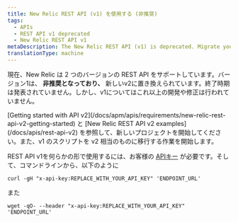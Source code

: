 ```yaml
---
title: New Relic REST API (v1) を使用する (非推奨)
tags:
  - APIs
  - REST API v1 deprecated
  - New Relic REST API v1
metaDescription: The New Relic REST API (v1) is deprecated. Migrate your v1 scripts to their REST API v2 equivalent.
translationType: machine
---
```


現在、New Relic は 2 つのバージョンの REST API をサポートしています。バージョン1は、 **非推奨となっており、** 新しいv2に置き換えられています。終了時期は発表されていません。しかし、v1についてはこれ以上の開発や修正は行われていません。

<Callout variant="important">
  [Getting started with API v2](/docs/apm/apis/requirements/new-relic-rest-api-v2-getting-started) と [New Relic REST API v2 examples](/docs/apis/rest-api-v2) を参照して、新しいプロジェクトを開始してください。また、v1 のスクリプトを v2 相当のものに移行する作業を開始します。
</Callout>

REST API v1を何らかの形で使用するには、お客様の [APIキー](/docs/apm/apis/requirements/api-key) が必要です。そして、コマンドラインから、以下のように

```
curl -gH "x-api-key:REPLACE_WITH_YOUR_API_KEY" 'ENDPOINT_URL'
```

また

```
wget -qO- --header "x-api-key:REPLACE_WITH_YOUR_API_KEY" 'ENDPOINT_URL'
```